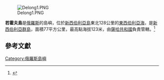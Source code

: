 [[Image:Delong1.PNG|thumb]]

'''若霍夫島'''是[[俄羅斯|俄羅斯]]的島嶼，位於[[新西伯利亞島|新西伯利亞島]]東北128公里的[[東西伯利亞海|東西伯利亞海]]，是[[新西伯利亞群島|新西伯利亞群島]]，面積77平方公里，最高點海拔123米，由[[薩哈共和國|薩哈共和國]]負責管轄。<ref name=Sakha1>{{Cite web |url=http://land.worldcitydb.com/respublika_sakha_(yakutiya)_in_russian_federation_state.html |title=Respublika Sakha (Yakutiya) Land Feature Database |access-date=2010-11-07 |archive-date=2007-09-27 |archive-url=https://web.archive.org/web/20070927035803/http://land.worldcitydb.com/respublika_sakha_%28yakutiya%29_in_russian_federation_state.html |dead-url=no }}</ref>

==參考文獻==
{{reflist}}

{{East Siberian Sea Islands}}
{{Russia-geo-stub}}
{{coord|76|8|28|N|152|43|59|E|type:isle|display=title}}

[[Category:俄羅斯島嶼|Category:俄羅斯島嶼]]